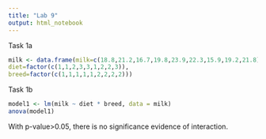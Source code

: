 ```yaml
---
title: "Lab 9"
output: html_notebook
---
```


Task 1a

```r
milk <- data.frame(milk=c(18.8,21.2,16.7,19.8,23.9,22.3,15.9,19.2,21.8),
diet=factor(c(1,1,2,3,3,1,2,2,3)),
breed=factor(c(1,1,1,1,1,2,2,2,2)))
```

Task 1b

```r
model1 <- lm(milk ~ diet * breed, data = milk)
anova(model1)
```

With p-value\>0.05, there is no significance evidence of interaction.

